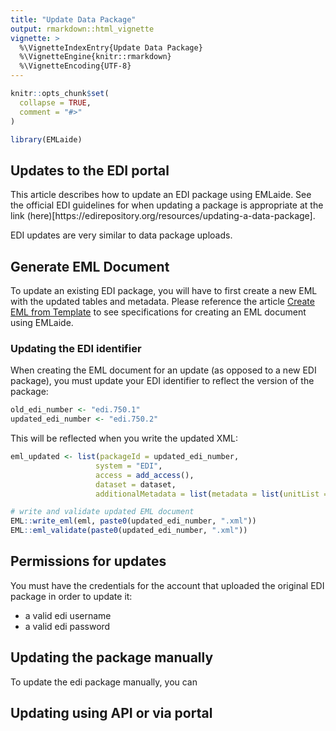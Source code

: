 ```yaml
---
title: "Update Data Package"
output: rmarkdown::html_vignette
vignette: >
  %\VignetteIndexEntry{Update Data Package}
  %\VignetteEngine{knitr::rmarkdown}
  %\VignetteEncoding{UTF-8}
---
```


```r
knitr::opts_chunk$set(
  collapse = TRUE,
  comment = "#>"
)
```

```r
library(EMLaide)
```

## Updates to the EDI portal

This article describes how to update an EDI package using EMLaide. See the official EDI guidelines for when updating a package is appropriate at the link (here)[https://edirepository.org/resources/updating-a-data-package].

EDI updates are very similar to data package uploads.  

## Generate EML Document

To update an existing EDI package, you will have to first create a new EML with the updated tables and metadata. Please reference the article [Create EML from Template](https://cvpia-osc.github.io/EMLaide/articles/create-EML-from-template.html) to see specifications for creating an EML document using EMLaide.

### Updating the EDI identifier

When creating the EML document for an update (as opposed to a new EDI package), you must update your EDI identifier to reflect the version of the package:

```r
old_edi_number <- "edi.750.1" 
updated_edi_number <- "edi.750.2"
```

This will be reflected when you write the updated XML:

```r
eml_updated <- list(packageId = updated_edi_number,
                   system = "EDI",
                   access = add_access(),
                   dataset = dataset,
                   additionalMetadata = list(metadata = list(unitList = unitList)))

# write and validate updated EML document
EML::write_eml(eml, paste0(updated_edi_number, ".xml"))
EML::eml_validate(paste0(updated_edi_number, ".xml"))
```

## Permissions for updates

You must have the credentials for the account that uploaded the original EDI package in order to update it: 

* a valid edi username
* a valid edi password

## Updating the package manually

To update the edi package manually, you can 

## Updating using API or via portal 

